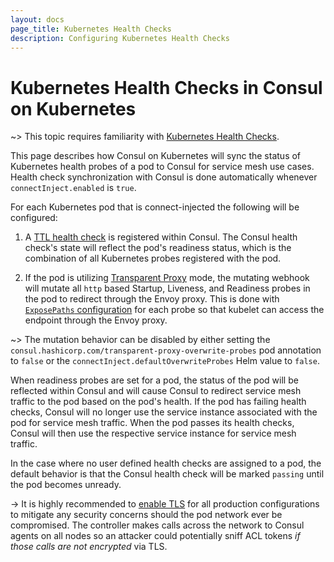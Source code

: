 ```yaml
---
layout: docs
page_title: Kubernetes Health Checks
description: Configuring Kubernetes Health Checks
---
```


# Kubernetes Health Checks in Consul on Kubernetes

~> This topic requires familiarity with [Kubernetes Health Checks](https://kubernetes.io/docs/tasks/configure-pod-container/configure-liveness-readiness-startup-probes/).

This page describes how Consul on Kubernetes will sync the status of Kubernetes health probes of a pod to Consul for service mesh use cases.
Health check synchronization with Consul is done automatically whenever `connectInject.enabled` is `true`.

For each Kubernetes pod that is connect-injected the following will be configured:

1. A [TTL health check](/docs/discovery/checks#ttl) is registered within Consul.
The Consul health check's state will reflect the pod's readiness status,
which is the combination of all Kubernetes probes registered with the pod.

1. If the pod is utilizing [Transparent Proxy](/docs/connect/transparent-proxy) mode, the mutating webhook will mutate all `http` based Startup, Liveness, and Readiness probes in the pod to redirect through the Envoy proxy.
This is done with [`ExposePaths` configuration](/docs/connect/registration/service-registration#expose-paths-configuration-reference) for each probe so that kubelet can access the endpoint through the Envoy proxy.

~> The mutation behavior can be disabled by either setting the `consul.hashicorp.com/transparent-proxy-overwrite-probes` pod annotation to `false` or the `connectInject.defaultOverwriteProbes` Helm value to `false`.

When readiness probes are set for a pod, the status of the pod will be reflected within Consul and will cause Consul to redirect service
mesh traffic to the pod based on the pod's health. If the pod has failing health checks, Consul will no longer use
the service instance associated with the pod for service mesh traffic. When the pod passes its health checks, Consul will
then use the respective service instance for service mesh traffic.

In the case where no user defined health checks are assigned to a pod, the default behavior is that the Consul health check will
be marked `passing` until the pod becomes unready.

-> It is highly recommended to [enable TLS](/docs/k8s/helm#v-global-tls-enabled) for all production configurations to mitigate any
security concerns should the pod network ever be compromised. The controller makes calls across the network to Consul agents on all
nodes so an attacker could potentially sniff ACL tokens *if those calls are not encrypted* via TLS.
